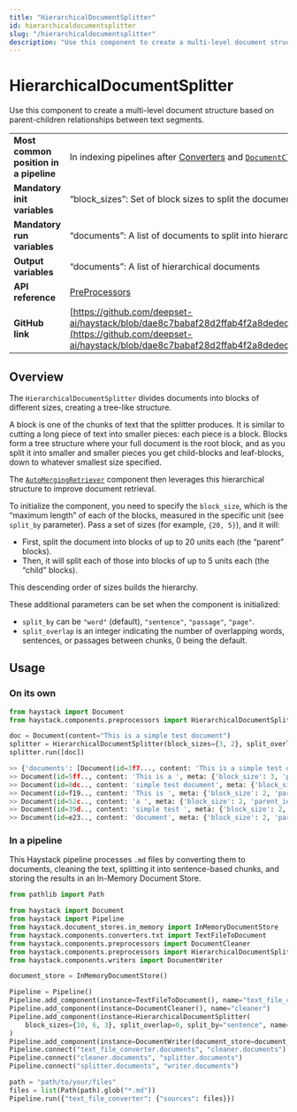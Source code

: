 ```yaml
---
title: "HierarchicalDocumentSplitter"
id: hierarchicaldocumentsplitter
slug: "/hierarchicaldocumentsplitter"
description: "Use this component to create a multi-level document structure based on parent-children relationships between text segments."
---
```


# HierarchicalDocumentSplitter

Use this component to create a multi-level document structure based on parent-children relationships between text segments.

|  |  |
| --- | --- |
| **Most common position in a pipeline** | In indexing pipelines after [Converters](../converters.mdx)   and [`DocumentCleaner`](documentcleaner.mdx)                                                                                                                                                                                                              |
| **Mandatory init variables**           | “block_sizes”: Set of block sizes to split the document into. The blocks are split in descending order.                                                                                                                                                                                                                  |
| **Mandatory run variables**            | “documents”: A list of documents to split into hierarchical blocks                                                                                                                                                                                                                                                       |
| **Output variables**                   | “documents”: A list of hierarchical documents                                                                                                                                                                                                                                                                            |
| **API reference**                      | [PreProcessors](/reference/preprocessors-api)                                                                                                                                                                                                                                                                                   |
| **GitHub link**                        | [https://github.com/deepset-ai/haystack/blob/dae8c7babaf28d2ffab4f2a8dedecd63e2394fb4/haystack/components/preprocessors/hierarchical_document_splitter.py](https://github.com/deepset-ai/haystack/blob/dae8c7babaf28d2ffab4f2a8dedecd63e2394fb4/haystack/components/preprocessors/hierarchical_document_splitter.py#L12) |

## Overview

The `HierarchicalDocumentSplitter` divides documents into blocks of different sizes, creating a tree-like structure.

A block is one of the chunks of text that the splitter produces. It is similar to cutting a long piece of text into smaller pieces: each piece is a block. Blocks form a tree structure where your full document is the root block, and as you split it into smaller and smaller pieces you get child-blocks and leaf-blocks, down to whatever smallest size specified.

The [`AutoMergingRetriever`](../retrievers/automergingretriever.mdx) component then leverages this hierarchical structure to improve document retrieval.

To initialize the component, you need to specify the `block_size`, which is the “maximum length” of each of the blocks, measured in the specific unit (see `split_by` parameter). Pass a set of sizes (for example, `{20, 5}`), and it will:

- First, split the document into blocks of up to 20 units each (the “parent” blocks).
- Then, it will split each of those into blocks of up to 5 units each (the “child” blocks).

This descending order of sizes builds the hierarchy.

These additional parameters can be set when the component is initialized:

- `split_by` can be `"word"` (default), `"sentence"`, `"passage"`, `"page"`.
- `split_overlap` is an integer indicating the number of overlapping words, sentences, or passages between chunks, 0 being the default.

## Usage

### On its own

```python
from haystack import Document
from haystack.components.preprocessors import HierarchicalDocumentSplitter

doc = Document(content="This is a simple test document")
splitter = HierarchicalDocumentSplitter(block_sizes={3, 2}, split_overlap=0, split_by="word")
splitter.run([doc])

>> {'documents': [Document(id=3f7..., content: 'This is a simple test document', meta: {'block_size': 0, 'parent_id': None, 'children_ids': ['5ff..', '8dc..'], 'level': 0}),
>> Document(id=5ff.., content: 'This is a ', meta: {'block_size': 3, 'parent_id': '3f7..', 'children_ids': ['f19..', '52c..'], 'level': 1, 'source_id': '3f7..', 'page_number': 1, 'split_id': 0, 'split_idx_start': 0}),
>> Document(id=8dc.., content: 'simple test document', meta: {'block_size': 3, 'parent_id': '3f7..', 'children_ids': ['39d..', 'e23..'], 'level': 1, 'source_id': '3f7..', 'page_number': 1, 'split_id': 1, 'split_idx_start': 10}),
>> Document(id=f19.., content: 'This is ', meta: {'block_size': 2, 'parent_id': '5ff..', 'children_ids': [], 'level': 2, 'source_id': '5ff..', 'page_number': 1, 'split_id': 0, 'split_idx_start': 0}),
>> Document(id=52c.., content: 'a ', meta: {'block_size': 2, 'parent_id': '5ff..', 'children_ids': [], 'level': 2, 'source_id': '5ff..', 'page_number': 1, 'split_id': 1, 'split_idx_start': 8}),
>> Document(id=39d.., content: 'simple test ', meta: {'block_size': 2, 'parent_id': '8dc..', 'children_ids': [], 'level': 2, 'source_id': '8dc..', 'page_number': 1, 'split_id': 0, 'split_idx_start': 0}),
>> Document(id=e23.., content: 'document', meta: {'block_size': 2, 'parent_id': '8dc..', 'children_ids': [], 'level': 2, 'source_id': '8dc..', 'page_number': 1, 'split_id': 1, 'split_idx_start': 12})]}
```

### In a pipeline

This Haystack pipeline processes `.md` files by converting them to documents, cleaning the text, splitting it into sentence-based chunks, and storing the results in an In-Memory Document Store.

```python
from pathlib import Path

from haystack import Document
from haystack import Pipeline
from haystack.document_stores.in_memory import InMemoryDocumentStore
from haystack.components.converters.txt import TextFileToDocument
from haystack.components.preprocessors import DocumentCleaner
from haystack.components.preprocessors import HierarchicalDocumentSplitter
from haystack.components.writers import DocumentWriter

document_store = InMemoryDocumentStore()

Pipeline = Pipeline()
Pipeline.add_component(instance=TextFileToDocument(), name="text_file_converter")
Pipeline.add_component(instance=DocumentCleaner(), name="cleaner")
Pipeline.add_component(instance=HierarchicalDocumentSplitter(
	block_sizes={10, 6, 3}, split_overlap=0, split_by="sentence", name="splitter"
)
Pipeline.add_component(instance=DocumentWriter(document_store=document_store), name="writer")
Pipeline.connect("text_file_converter.documents", "cleaner.documents")
Pipeline.connect("cleaner.documents", "splitter.documents")
Pipeline.connect("splitter.documents", "writer.documents")

path = "path/to/your/files"
files = list(Path(path).glob("*.md"))
Pipeline.run({"text_file_converter": {"sources": files}})
```